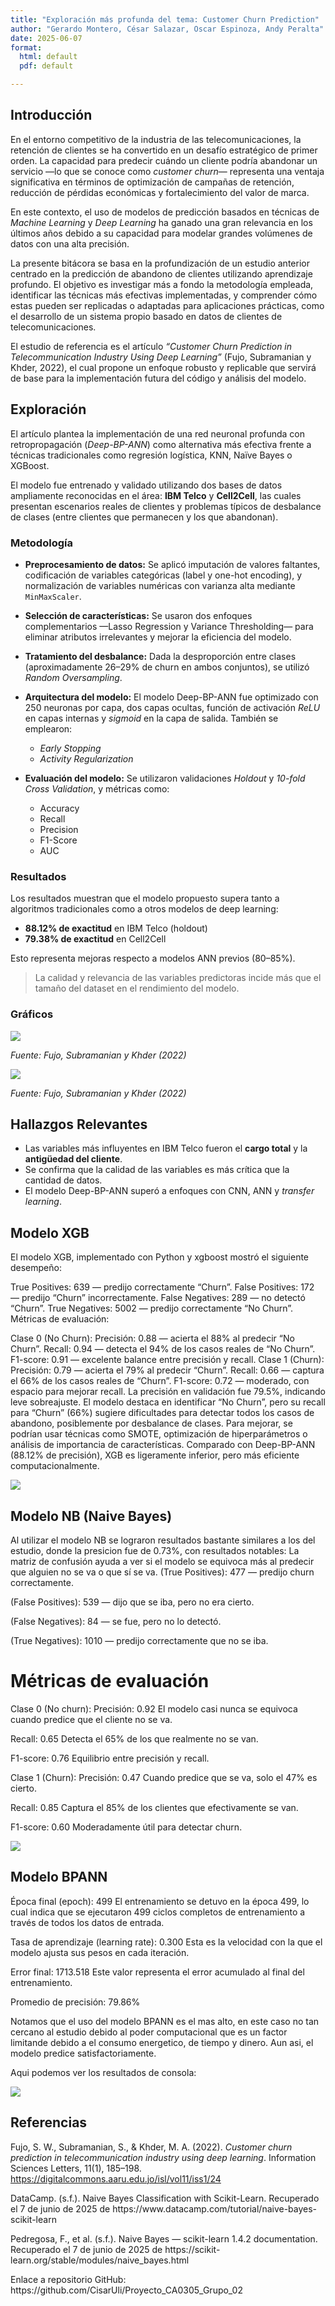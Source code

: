 ```yaml
---
title: "Exploración más profunda del tema: Customer Churn Prediction"
author: "Gerardo Montero, César Salazar, Oscar Espinoza, Andy Peralta"
date: 2025-06-07
format:
  html: default
  pdf: default

---
```


## Introducción

En el entorno competitivo de la industria de las telecomunicaciones, la retención de clientes se ha convertido en un desafío estratégico de primer orden. La capacidad para predecir cuándo un cliente podría abandonar un servicio —lo que se conoce como *customer churn*— representa una ventaja significativa en términos de optimización de campañas de retención, reducción de pérdidas económicas y fortalecimiento del valor de marca.

En este contexto, el uso de modelos de predicción basados en técnicas de *Machine Learning* y *Deep Learning* ha ganado una gran relevancia en los últimos años debido a su capacidad para modelar grandes volúmenes de datos con una alta precisión.

La presente bitácora se basa en la profundización de un estudio anterior centrado en la predicción de abandono de clientes utilizando aprendizaje profundo. El objetivo es investigar más a fondo la metodología empleada, identificar las técnicas más efectivas implementadas, y comprender cómo estas pueden ser replicadas o adaptadas para aplicaciones prácticas, como el desarrollo de un sistema propio basado en datos de clientes de telecomunicaciones.

El estudio de referencia es el artículo *“Customer Churn Prediction in Telecommunication Industry Using Deep Learning”* (Fujo, Subramanian y Khder, 2022), el cual propone un enfoque robusto y replicable que servirá de base para la implementación futura del código y análisis del modelo.

## Exploración

El artículo plantea la implementación de una red neuronal profunda con retropropagación (*Deep-BP-ANN*) como alternativa más efectiva frente a técnicas tradicionales como regresión logística, KNN, Naïve Bayes o XGBoost.

El modelo fue entrenado y validado utilizando dos bases de datos ampliamente reconocidas en el área: **IBM Telco** y **Cell2Cell**, las cuales presentan escenarios reales de clientes y problemas típicos de desbalance de clases (entre clientes que permanecen y los que abandonan).

### Metodología

-   **Preprocesamiento de datos:** Se aplicó imputación de valores faltantes, codificación de variables categóricas (label y one-hot encoding), y normalización de variables numéricas con varianza alta mediante `MinMaxScaler`.

-   **Selección de características:** Se usaron dos enfoques complementarios —Lasso Regression y Variance Thresholding— para eliminar atributos irrelevantes y mejorar la eficiencia del modelo.

-   **Tratamiento del desbalance:** Dada la desproporción entre clases (aproximadamente 26–29% de churn en ambos conjuntos), se utilizó *Random Oversampling*.

-   **Arquitectura del modelo:** El modelo Deep-BP-ANN fue optimizado con 250 neuronas por capa, dos capas ocultas, función de activación *ReLU* en capas internas y *sigmoid* en la capa de salida. También se emplearon:

    -   *Early Stopping*
    -   *Activity Regularization*

-   **Evaluación del modelo:** Se utilizaron validaciones *Holdout* y *10-fold Cross Validation*, y métricas como:

    -   Accuracy
    -   Recall
    -   Precision
    -   F1-Score
    -   AUC

### Resultados

Los resultados muestran que el modelo propuesto supera tanto a algoritmos tradicionales como a otros modelos de deep learning:

-   **88.12% de exactitud** en IBM Telco (holdout)
-   **79.38% de exactitud** en Cell2Cell

Esto representa mejoras respecto a modelos ANN previos (80–85%).

> La calidad y relevancia de las variables predictoras incide más que el tamaño del dataset en el rendimiento del modelo.

### Gráficos

![](imagenes/grafica_01.png)

*Fuente: Fujo, Subramanian y Khder (2022)*

![](imagenes/grafica_02.png)

*Fuente: Fujo, Subramanian y Khder (2022)*

## Hallazgos Relevantes

-   Las variables más influyentes en IBM Telco fueron el **cargo total** y la **antigüedad del cliente**.
-   Se confirma que la calidad de las variables es más crítica que la cantidad de datos.
-   El modelo Deep-BP-ANN superó a enfoques con CNN, ANN y *transfer learning*.

## Modelo XGB

El modelo XGB, implementado con Python y xgboost mostró el siguiente desempeño:

True Positives: 639 — predijo correctamente "Churn".
False Positives: 172 — predijo "Churn" incorrectamente.
False Negatives: 289 — no detectó "Churn".
True Negatives: 5002 — predijo correctamente "No Churn".
Métricas de evaluación:

Clase 0 (No Churn):
Precisión: 0.88 — acierta el 88% al predecir "No Churn".
Recall: 0.94 — detecta el 94% de los casos reales de "No Churn".
F1-score: 0.91 — excelente balance entre precisión y recall.
Clase 1 (Churn):
Precisión: 0.79 — acierta el 79% al predecir "Churn".
Recall: 0.66 — captura el 66% de los casos reales de "Churn".
F1-score: 0.72 — moderado, con espacio para mejorar recall.
La precisión en validación fue 79.5%, indicando leve sobreajuste. El modelo destaca en identificar "No Churn", pero su recall para "Churn" (66%) sugiere dificultades para detectar todos los casos de abandono, posiblemente por desbalance de clases. Para mejorar, se podrían usar técnicas como SMOTE, optimización de hiperparámetros o análisis de importancia de características. Comparado con Deep-BP-ANN (88.12% de precisión), XGB es ligeramente inferior, pero más eficiente computacionalmente.

![](imagenes/XGB_resultados.png)


## Modelo NB (Naive Bayes)

Al utilizar el modelo NB se lograron resultados bastante similares a los del estudio, donde la presicion fue de 0.73%, con resultados notables:
La matriz de confusión ayuda a ver si el modelo se equivoca más al predecir que alguien no se va o que sí se va.
(True Positives): 477 — predijo churn correctamente.

(False Positives): 539 — dijo que se iba, pero no era cierto.

(False Negatives): 84 — se fue, pero no lo detectó.

(True Negatives): 1010 — predijo correctamente que no se iba.

# Métricas de evaluación

Clase 0 (No churn):
Precisión: 0.92  El modelo casi nunca se equivoca cuando predice que el cliente no se va.

Recall: 0.65  Detecta el 65% de los que realmente no se van.

F1-score: 0.76  Equilibrio entre precisión y recall.

Clase 1 (Churn):
Precisión: 0.47  Cuando predice que se va, solo el 47% es cierto.

Recall: 0.85  Captura el 85% de los clientes que efectivamente se van.

F1-score: 0.60  Moderadamente útil para detectar churn.

![](imagenes/Resultados_NB_Basedatos4.jpeg)


## Modelo BPANN
Época final (epoch): 499
El entrenamiento se detuvo en la época 499, lo cual indica que se ejecutaron 499 ciclos completos de entrenamiento a través de todos los datos de entrada.

Tasa de aprendizaje (learning rate): 0.300
Esta es la velocidad con la que el modelo ajusta sus pesos en cada iteración. 

Error final: 1713.518
Este valor representa el error acumulado al final del entrenamiento. 

Promedio de precisión: 79.86%

Notamos que el uso del modelo BPANN es el mas alto, en este caso no tan cercano al estudio debido al poder computacional que es un factor limitande debido a el consumo energetico, de tiempo y dinero. Aun asi, el modelo predice satisfactoriamente.

Aqui podemos ver los resultados de consola:

![](imagenes/BPANN_Basedatos4.png)

## Referencias

Fujo, S. W., Subramanian, S., & Khder, M. A. (2022). *Customer churn prediction in telecommunication industry using deep learning*. Information Sciences Letters, 11(1), 185–198. <https://digitalcommons.aaru.edu.jo/isl/vol11/iss1/24>

DataCamp. (s.f.). Naive Bayes Classification with Scikit-Learn. Recuperado el 7 de junio de 2025 de https://www.datacamp.com/tutorial/naive-bayes-scikit-learn

Pedregosa, F., et al. (s.f.). Naive Bayes — scikit-learn 1.4.2 documentation. Recuperado el 7 de junio de 2025 de https://scikit-learn.org/stable/modules/naive_bayes.html

Enlace a repositorio GitHub: https://github.com/CisarUli/Proyecto_CA0305_Grupo_02


